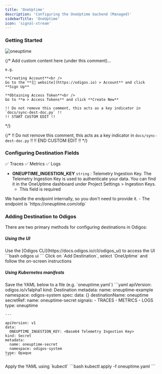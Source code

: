 ```yaml
---
title: 'OneUptime'
description: 'Configuring the OneUptime backend (Managed)'
sidebarTitle: 'OneUptime'
icon: 'signal-stream'
---
```


### Getting Started

<img src="https://d15jtxgb40qetw.cloudfront.net/oneuptime.svg" alt="oneuptime" className="not-prose h-20" />

{/*
    Add custom content here (under this comment)...

    e.g.

    **Creating Account**<br />
    Go to the **[🔗 website](https://odigos.io) > Account** and click **Sign Up**

    **Obtaining Access Token**<br />
    Go to **⚙️ > Access Tokens** and click **Create New**

    !! Do not remove this comment, this acts as a key indicator in `docs/sync-dest-doc.py` !!
    !! START CUSTOM EDIT !!
*/}

{/*
    !! Do not remove this comment, this acts as a key indicator in `docs/sync-dest-doc.py` !!
    !! END CUSTOM EDIT !!
*/}

### Configuring Destination Fields

<Accordion title="Supported Signals:">
  ✅ Traces
  ✅ Metrics
  ✅ Logs
</Accordion>

- **ONEUPTIME_INGESTION_KEY** `string` : Telemetry Ingestion Key. The Telemetry Ingestion Key is used to authenticate your data. You can find it in the OneUptime dashboard under Project Settings > Ingestion Keys.
  - This field is required

<Check>
  We handle the endpoint internally, so you don't need to provide it.
  - The endpoint is `https://oneuptime.com/otlp`
</Check>

### Adding Destination to Odigos

There are two primary methods for configuring destinations in Odigos:

##### **Using the UI**

<Steps>
  <Step>
    Use the [Odigos CLI](https://docs.odigos.io/cli/odigos_ui) to access the UI
    ```bash
    odigos ui
    ```
  </Step>
  <Step>
    Click on `Add Destination`, select `OneUptime` and follow the on-screen instructions
  </Step>
</Steps>

##### **Using Kubernetes manifests**

<Steps>
  <Step>
    Save the YAML below to a file (e.g. `oneuptime.yaml`)
    ```yaml
    apiVersion: odigos.io/v1alpha1
    kind: Destination
    metadata:
      name: oneuptime-example
      namespace: odigos-system
    spec:
      data: {}
      destinationName: oneuptime
      secretRef:
        name: oneuptime-secret
      signals:
      - TRACES
      - METRICS
      - LOGS
      type: oneuptime

    ---

    apiVersion: v1
    data:
      ONEUPTIME_INGESTION_KEY: <Base64 Telemetry Ingestion Key>
    kind: Secret
    metadata:
      name: oneuptime-secret
      namespace: odigos-system
    type: Opaque
    ```
  </Step>
  <Step>
    Apply the YAML using `kubectl`
    ```bash
    kubectl apply -f oneuptime.yaml
    ```
  </Step>
</Steps>